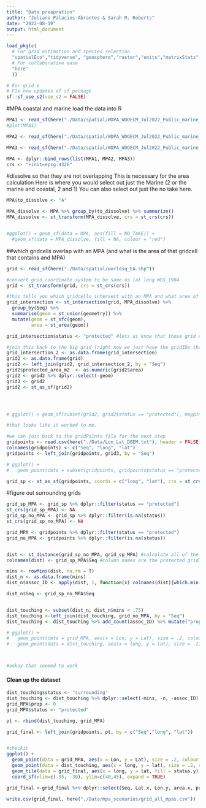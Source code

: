 ```yaml
---
title: "Data preapration"
author: "Juliano Palacios-Abrantes & Sarah M. Roberts"
date: "2022-08-19"
output: html_document
---
```


```r

load_pkg(c(
  # For grid estimation and species selection
  "spatialEco","tidyverse", "geosphere","raster","units","matrixStats","sf",
  # For collaborative ease
  "here"
  ))

# For grid e
# Fix new updates of sf package
sf::sf_use_s2(use_s2 = FALSE)


```


#MPA coastal and marine 
load the data into R 

```r
MPA1 <- read_sf(here("./Data/spatial/WDPA_WDOECM_Jul2022_Public_marine_shp/WDPA_WDOECM_Jul2022_Public_marine_shp_0/WDPA_WDOECM_Jul2022_Public_marine_shp-polygons.shp"))
#plot(MPA1)

MPA2 <- read_sf(here("./Data/spatial/WDPA_WDOECM_Jul2022_Public_marine_shp/WDPA_WDOECM_Jul2022_Public_marine_shp_1/WDPA_WDOECM_Jul2022_Public_marine_shp-polygons.shp"))

MPA3 <- read_sf(here("./Data/spatial/WDPA_WDOECM_Jul2022_Public_marine_shp/WDPA_WDOECM_Jul2022_Public_marine_shp_2/WDPA_WDOECM_Jul2022_Public_marine_shp-polygons.shp"))

MPA <- dplyr::bind_rows(list(MPA1, MPA2, MPA3))
crs <- "+init=epsg:4326"

```

#dissolve so that they are not overlapping 
This is necessary for the area calculation 
Here is where you would select out just the Marine (2 or the marine and coastal, 2 and 1)
You can also select out just the no take here. 
```r
MPA$to_dissolve <- "A"

MPA_dissolve <- MPA %>% group_by(to_dissolve) %>% summarize()
MPA_dissolve <- st_transform(MPA_dissolve, crs = st_crs(crs))


#ggplot() + geom_sf(data = MPA, aes(fill = NO_TAKE)) + 
  #geom_sf(data = MPA_dissolve, fill = NA, colour = "red")
```

##which gridcells overlap with an MPA (and what is the area of that gridcell that contains and MPA)

```r
grid <- read_sf(here("./Data/spatial/worldsq_EA.shp"))

#convert grid coordinate system to be same as lat long WGS_1984
grid <- st_transform(grid, crs = st_crs(crs))

#this tells you which gridcells intersect with an MPA and what area of the gridcell is covered 
grid_intersection <- st_intersection(grid, MPA_dissolve) %>% 
  group_by(Seq) %>% 
  summarise(geom = st_union(geometry)) %>%
  mutate(geom = st_sfc(geom),
         area = st_area(geom))

grid_intersection$status <- "protected" #lets us know that those grid cells have some level of MPA wiithin them 

#join this back to the big grid (right now we just have the gridIDs that are overlapping an MPA)
grid_intersection_2 <- as.data.frame(grid_intersection)
grid2 <- as.data.frame(grid)
grid2 <- left_join(grid2, grid_intersection_2, by = "Seq")
grid2$protected_area_m2  <- as.numeric(grid2$area)
grid2 <- grid2 %>% dplyr::select(-geom)
grid3 <- grid2
grid2 <- st_as_sf(grid2)




# ggplot() + geom_sf(subset(grid2, grid2$status == "protected"), mapping = aes(fill = protected_area_m2))+ geom_sf(grid_intersection, mapping = aes(colour = "red"))

#that looks like it worked to me. 

#we can join back to the gridPoints file for the next step 
gridpoints <- read.csv(here("./Data/Lon_Lat_DBEM.txt"), header = FALSE)
colnames(gridpoints) <- c("Seq", "long", "lat")
gridpoints <- left_join(gridpoints, grid3, by = "Seq")

# ggplot() +
#   geom_point(data = subset(gridpoints, gridpoints$status == "protected"), aes(x = Lon, y = Lat), size = .2, colour = "red") 

grid_sp <- st_as_sf(gridpoints, coords = c("long", "lat"), crs = st_crs(crs))

```

#figure out surrounding grids 
```r
grid_sp_MPA <- grid_sp %>% dplyr::filter(status == "protected")
st_crs(grid_sp_MPA) <- NA
grid_sp_no_MPA <- grid_sp %>% dplyr::filter(is.na(status))
st_crs(grid_sp_no_MPA) <- NA

grid_MPA <- gridpoints %>% dplyr::filter(status == "protected")
grid_no_MPA <- gridpoints %>% dplyr::filter(is.na(status))


dist <- st_distance(grid_sp_no_MPA, grid_sp_MPA) #calculate all of the distances 
colnames(dist) <- grid_sp_MPA$Seq #column names are the protected gridIDs

mins <- rowMins(dist, na.rm = T)
dist_n <- as.data.frame(mins)
dist_n$assoc_ID <- apply(dist, 1, function(x) colnames(dist)[which.min(x)]) #find which one they are closest to - need to know for proportion calc later on

dist_n$Seq <- grid_sp_no_MPA$Seq


dist_touching <- subset(dist_n, dist_n$mins < .75)
dist_touching <-left_join(dist_touching, grid_no_MPA, by = "Seq")
dist_touching <- dist_touching %>% add_count(assoc_ID) %>% mutate("prop" = (1/n) + 1)

# ggplot() +
#   geom_point(data = grid_MPA, aes(x = Lon, y = Lat), size = .2, colour = "red") + 
#   geom_point(data = dist_touching, aes(x = long, y = lat), size = .2, colour = "blue")



#ookay that seemed to work 
```
#### Clean up the dataset 

```r
dist_touching$status <- "surrounding"
dist_touching <- dist_touching %>% dplyr::select(-mins, -n, -assoc_ID)
grid_MPA$prop <- 0
grid_MPA$status <- "protected"

pt <- rbind(dist_touching, grid_MPA)

grid_final <- left_join(gridpoints, pt, by = c("Seq","long", "lat"))


#checkit 
ggplot() +
  geom_point(data = grid_MPA, aes(x = Lon, y = Lat), size = .2, colour = "red") + 
  geom_point(data = dist_touching, aes(x = long, y = lat), size = .2, colour = "blue") +
  geom_tile(data = grid_final, aes(x = long, y = lat, fill = status.y), size = .2, colour = "black")+ 
  coord_sf(xlim=c(-35, -30), ylim=c(40,45), expand = TRUE)

grid_final <-grid_final %>% dplyr::select(Seq, Lat.x, Lon.y, area.x, protected_area_m2.x, status.y, prop)

write.csv(grid_final, here("./Data/mpa_scenarios/grid_all_mpas.csv"))
```

